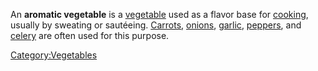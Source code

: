 An '''aromatic vegetable''' is a [[vegetable]] used as a flavor base for [[cooking]], usually by sweating or saut&eacute;eing.  [[Carrot]]s, [[onion]]s, [[garlic]], [[pepper]]s, and [[celery]] are often used for this purpose.

[[Category:Vegetables]]
{{food-stub}}